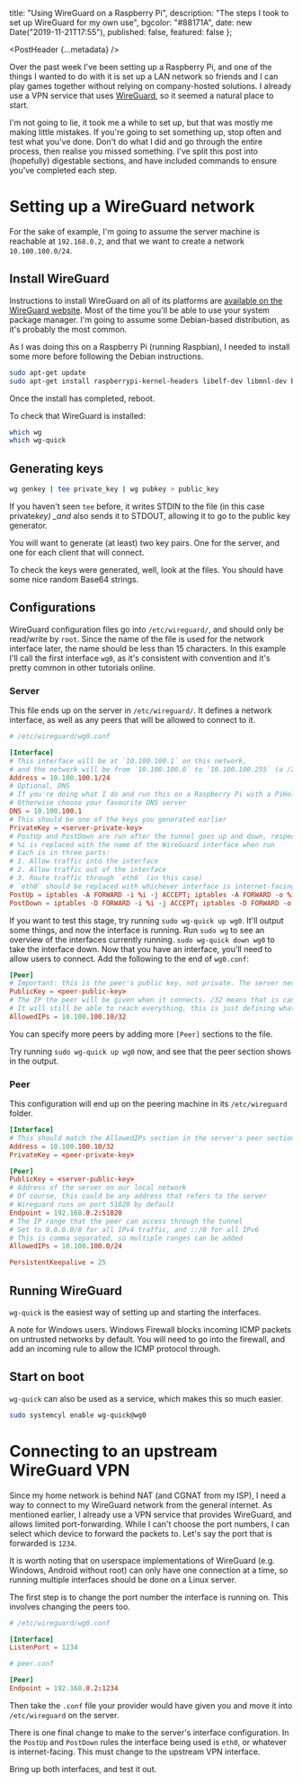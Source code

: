 
  title: "Using WireGuard on a Raspberry Pi",
  description: "The steps I took to set up WireGuard for my own use",
  bgcolor: "#88171A",
  date: new Date("2019-11-21T17:55"),
  published: false,
  featured: false
};

<PostHeader {...metadata} />

Over the past week I've been setting up a Raspberry Pi, and one of the things I wanted to do with it is set up a LAN network so friends and I can play games together without relying on company-hosted solutions. I already use a VPN service that uses [WireGuard](https://www.wireguard.com/), so it seemed a natural place to start.

I'm not going to lie, it took me a while to set up, but that was mostly me making little mistakes. If you're going to set something up, stop often and test what you've done. Don't do what I did and go through the entire process, then realise you missed something. I've split this post into (hopefully) digestable sections, and have included commands to ensure you've completed each step.

# Setting up a WireGuard network

For the sake of example, I'm going to assume the server machine is reachable at `192.168.0.2`, and that we want to create a network `10.100.100.0/24`.

## Install WireGuard

Instructions to install WireGuard on all of its platforms are [available on the WireGuard website](https://www.wireguard.com/install/). Most of the time you'll be able to use your system package manager. I'm going to assume some Debian-based distribution, as it's probably the most common.

As I was doing this on a Raspberry Pi (running Raspbian), I needed to install some more before following the Debian instructions.

```sh
sudo apt-get update
sudo apt-get install raspberrypi-kernel-headers libelf-dev libmnl-dev build-essential git dirmngr
```

Once the install has completed, reboot.

To check that WireGuard is installed:

```sh
which wg
which wg-quick
```

## Generating keys

```sh
wg genkey | tee private_key | wg pubkey > public_key
```

If you haven't seen `tee` before, it writes STDIN to the file (in this case private*key) \_and* also sends it to STDOUT, allowing it to go to the public key generator.

You will want to generate (at least) two key pairs. One for the server, and one for each client that will connect.

To check the keys were generated, well, look at the files. You should have some nice random Base64 strings.

## Configurations

WireGuard configuration files go into `/etc/wireguard/`, and should only be read/write by `root`. Since the name of the file is used for the network interface later, the name should be less than 15 characters. In this example I'll call the first interface `wg0`, as it's consistent with convention and it's pretty common in other tutorials online.

### Server

This file ends up on the server in `/etc/wireguard/`. It defines a network interface, as well as any peers that will be allowed to connect to it.

```conf
# /etc/wireguard/wg0.conf

[Interface]
# This interface will be at `10.100.100.1` on this network,
# and the network will be from `10.100.100.0` to `10.100.100.255` (a /24 in CIDR notation)
Address = 10.100.100.1/24
# Optional, DNS
# If you're doing what I do and run this on a Raspberry Pi with a PiHole, set this to the address of the interface
# Otherwise choose your favourite DNS server
DNS = 10.100.100.1
# This should be one of the keys you generated earlier
PrivateKey = <server-private-key>
# PostUp and PostDown are run after the tunnel goes up and down, respectively
# %i is replaced with the name of the WireGuard interface when run
# Each is in three parts:
# 1. Allow traffic into the interface
# 2. Allow traffic out of the interface
# 3. Route traffic through `eth0` (in this case)
# `eth0` should be replaced with whichever interface is internet-facing
PostUp = iptables -A FORWARD -i %i -j ACCEPT; iptables -A FORWARD -o %i -j ACCEPT; iptables -t nat -A POSTROUTING -o eth0 -j MASQUERADE
PostDown = iptables -D FORWARD -i %i -j ACCEPT; iptables -D FORWARD -o %i -j ACCEPT; iptables -t nat -D POSTROUTING -o eth0 -j MASQUERADE
```

If you want to test this stage, try running `sudo wg-quick up wg0`. It'll output some things, and now the interface is running. Run `sudo wg` to see an overview of the interfaces currently running. `sudo wg-quick down wg0` to take the interface down. Now that you have an interface, you'll need to allow users to connect. Add the following to the end of `wg0.conf`:

```conf
[Peer]
# Important: this is the peer's public key, not private. The server never sees the private key. It's private
PublicKey = <peer-public-key>
# The IP the peer will be given when it connects. /32 means that is can only claim this address
# It will still be able to reach everything, this is just defining what the peer is
AllowedIPs = 10.100.100.10/32
```

You can specify more peers by adding more `[Peer]` sections to the file.

Try running `sudo wg-quick up wg0` now, and see that the peer section shows in the output.

### Peer

This configuration will end up on the peering machine in its `/etc/wireguard` folder.

```conf
[Interface]
# This should match the AllowedIPs section in the server's peer section
Address = 10.100.100.10/32
PrivateKey = <peer-private-key>

[Peer]
PublicKey = <server-public-key>
# Address of the server on our local network
# Of course, this could be any address that refers to the server
# Wireguard runs on port 51820 by default
Endpoint = 192.168.0.2:51820
# The IP range that the peer can access through the tunnel
# Set to 0.0.0.0/0 for all IPv4 traffic, and ::/0 for all IPv6
# This is comma separated, so multiple ranges can be added
AllowedIPs = 10.100.100.0/24

PersistentKeepalive = 25
```

## Running WireGuard

`wg-quick` is the easiest way of setting up and starting the interfaces.

A note for Windows users. Windows Firewall blocks incoming ICMP packets on untrusted networks by default. You will need to go into the firewall, and add an incoming rule to allow the ICMP protocol through.

## Start on boot

`wg-quick` can also be used as a service, which makes this so much easier.

```sh
sudo systemcyl enable wg-quick@wg0
```

# Connecting to an upstream WireGuard VPN

Since my home network is behind NAT (and CGNAT from my ISP), I need a way to connect to my WireGuard network from the general internet. As mentioned earlier, I already use a VPN service that provides WireGuard, and allows limited port-forwarding. While I can't choose the port numbers, I can select which device to forward the packets to. Let's say the port that is forwarded is `1234`.

It is worth noting that on userspace implementations of WireGuard (e.g. Windows, Android without root) can only have one connection at a time, so running multiple interfaces should be done on a Linux server.

The first step is to change the port number the interface is running on. This involves changing the peers too.

```conf
# /etc/wireguard/wg0.conf

[Interface]
ListenPort = 1234
```

```conf
# peer.conf

[Peer]
Endpoint = 192.168.0.2:1234
```

Then take the `.conf` file your provider would have given you and move it into `/etc/wireguard` on the server.

There is one final change to make to the server's interface configuration. In the `PostUp` and `PostDown` rules the interface being used is `eth0`, or whatever is internet-facing. This must change to the upstream VPN interface.

Bring up both interfaces, and test it out.
